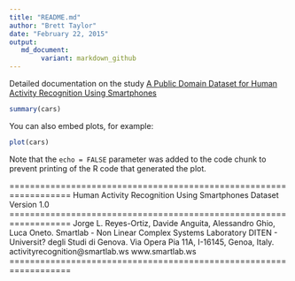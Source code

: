 ```yaml
---
title: "README.md"
author: "Brett Taylor"
date: "February 22, 2015"
output: 
   md_document:
        variant: markdown_github
---
```



Detailed documentation on the study [A Public Domain Dataset for Human Activity Recognition Using Smartphones][doc1]




```r
summary(cars)
```

You can also embed plots, for example:

```r
plot(cars)
```

Note that the `echo = FALSE` parameter was added to the code chunk to prevent printing of the R code that generated the plot.

==================================================================
Human Activity Recognition Using Smartphones Dataset
Version 1.0
==================================================================
Jorge L. Reyes-Ortiz, Davide Anguita, Alessandro Ghio, Luca Oneto.
Smartlab - Non Linear Complex Systems Laboratory
DITEN - Universit? degli Studi di Genova.
Via Opera Pia 11A, I-16145, Genoa, Italy.
activityrecognition@smartlab.ws
www.smartlab.ws
==================================================================

[doc1]: https://www.elen.ucl.ac.be/Proceedings/esann/esannpdf/es2013-84.pdf "A Public Domain Dataset for Human Activity Recognition Using Smartphones"
